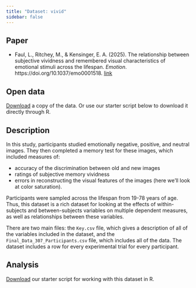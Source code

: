 ```yaml
---
title: "Dataset: vivid"
sidebar: false
---
```


## Paper

-   Faul, L., Ritchey, M., & Kensinger, E. A. (2025). The relationship between subjective vividness and remembered visual characteristics of emotional stimuli across the lifespan. *Emotion*. https://doi.org/10.1037/emo0001518. [link](https://doi.org/10.1037/emo0001518)

## Open data

[Download](https://osf.io/3wg7b/files/osfstorage) a copy of the data. Or use our starter script below to download it directly through R.

## Description

In this study, participants studied emotionally negative, positive, and neutral images. They then completed a memory test for these images, which included measures of:

-   accuracy of the discrimination between old and new images
-   ratings of subjective memory vividness
-   errors in reconstructing the visual features of the images (here we'll look at color saturation).

Participants were sampled across the lifespan from 19-78 years of age. Thus, this dataset is a rich dataset for looking at the effects of within-subjects and between-subjects variables on multiple dependent measures, as well as relationships between these variables.

There are two main files: the `Key.csv` file, which gives a description of all of the variables included in the dataset, and the `Final_Data_307_Participants.csv` file, which includes all of the data. The dataset includes a row for every experimental trial for every participant.

## Analysis

[Download](../files/stats.Rmd) our starter script for working with this dataset in R.
